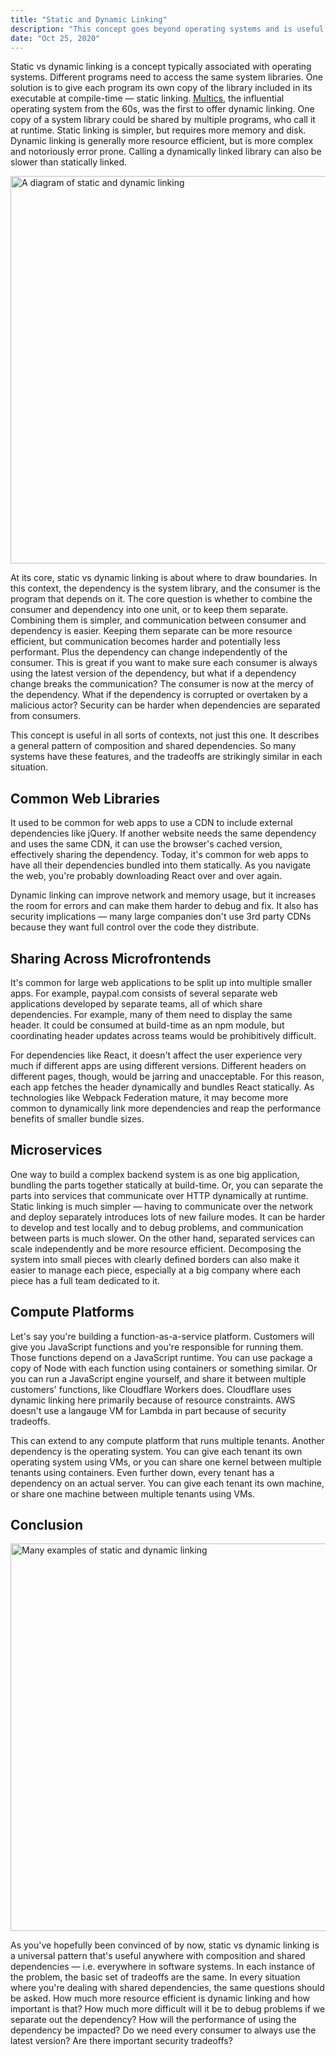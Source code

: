 ```yaml
---
title: "Static and Dynamic Linking"
description: "This concept goes beyond operating systems and is useful anywhere with composition and shared dependencies."
date: "Oct 25, 2020"
---
```


Static vs dynamic linking is a concept typically associated with operating systems. Different programs need to access the same system libraries. One solution is to give each program its own copy of the library included in its executable at compile-time — static linking. [Multics](https://en.wikipedia.org/wiki/Multics), the influential operating system from the 60s, was the first to offer dynamic linking. One copy of a system library could be shared by multiple programs, who call it at runtime. Static linking is simpler, but requires more memory and disk. Dynamic linking is generally more resource efficient, but is more complex and notoriously error prone. Calling a dynamically linked library can also be slower than statically linked.

<img
  src="/static-and-dynamic/example.png"
  alt="A diagram of static and dynamic linking"
  height="620"
  width="1801"
/>

At its core, static vs dynamic linking is about where to draw boundaries. In this context, the dependency is the system library, and the consumer is the program that depends on it. The core question is whether to combine the consumer and dependency into one unit, or to keep them separate. Combining them is simpler, and communication between consumer and dependency is easier. Keeping them separate can be more resource efficient, but communication becomes harder and potentially less performant. Plus the dependency can change independently of the consumer. This is great if you want to make sure each consumer is always using the latest version of the dependency, but what if a dependency change breaks the communication? The consumer is now at the mercy of the dependency. What if the dependency is corrupted or overtaken by a malicious actor? Security can be harder when dependencies are separated from consumers.

This concept is useful in all sorts of contexts, not just this one. It describes a general pattern of composition and shared dependencies. So many systems have these features, and the tradeoffs are strikingly similar in each situation.

## Common Web Libraries

It used to be common for web apps to use a CDN to include external dependencies like jQuery. If another website needs the same dependency and uses the same CDN, it can use the browser's cached version, effectively sharing the dependency. Today, it's common for web apps to have all their dependencies bundled into them statically. As you navigate the web, you're probably downloading React over and over again.

Dynamic linking can improve network and memory usage, but it increases the room for errors and can make them harder to debug and fix. It also has security implications — many large companies don't use 3rd party CDNs because they want full control over the code they distribute.

## Sharing Across Microfrontends

It's common for large web applications to be split up into multiple smaller apps. For example, paypal.com consists of several separate web applications developed by separate teams, all of which share dependencies. For example, many of them need to display the same header. It could be consumed at build-time as an npm module, but coordinating header updates across teams would be prohibitively difficult.

For dependencies like React, it doesn't affect the user experience very much if different apps are using different versions. Different headers on different pages, though, would be jarring and unacceptable. For this reason, each app fetches the header dynamically and bundles React statically. As technologies like Webpack Federation mature, it may become more common to dynamically link more dependencies and reap the performance benefits of smaller bundle sizes.

## Microservices

One way to build a complex backend system is as one big application, bundling the parts together statically at build-time. Or, you can separate the parts into services that communicate over HTTP dynamically at runtime. Static linking is much simpler — having to communicate over the network and deploy separately introduces lots of new failure modes. It can be harder to develop and test locally and to debug problems, and communication between parts is much slower. On the other hand, separated services can scale independently and be more resource efficient. Decomposing the system into small pieces with clearly defined borders can also make it easier to manage each piece, especially at a big company where each piece has a full team dedicated to it.

## Compute Platforms

Let's say you're building a function-as-a-service platform. Customers will give you JavaScript functions and you're responsible for running them. Those functions depend on a JavaScript runtime. You can use package a copy of Node with each function using containers or something similar. Or you can run a JavaScript engine yourself, and share it between multiple customers' functions, like Cloudflare Workers does. Cloudflare uses dynamic linking here primarily because of resource constraints. AWS doesn't use a langauge VM for Lambda in part because of security tradeoffs.

This can extend to any compute platform that runs multiple tenants. Another dependency is the operating system. You can give each tenant its own operating system using VMs, or you can share one kernel between multiple tenants using containers. Even further down, every tenant has a dependency on an actual server. You can give each tenant its own machine, or share one machine between multiple tenants using VMs.

## Conclusion

<img
  src="/static-and-dynamic/many-examples.gif"
  alt="Many examples of static and dynamic linking"
  height="620"
  width="1801"
  loading="lazy"
/>

As you've hopefully been convinced of by now, static vs dynamic linking is a universal pattern that's useful anywhere with composition and shared dependencies — i.e. everywhere in software systems. In each instance of the problem, the basic set of tradeoffs are the same. In every situation where you're dealing with shared dependencies, the same questions should be asked. How much more resource efficient is dynamic linking and how important is that? How much more difficult will it be to debug problems if we separate out the dependency? How will the performance of using the dependency be impacted? Do we need every consumer to always use the latest version? Are there important security tradeoffs?

